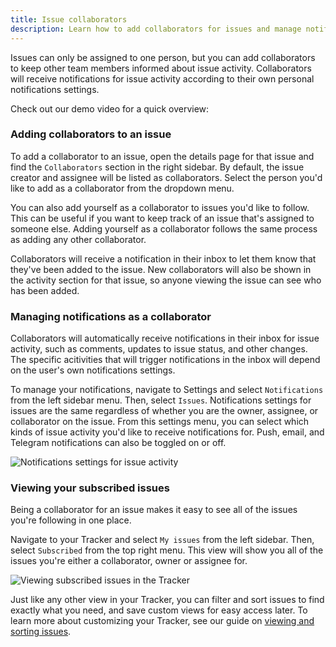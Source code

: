 ```yaml
---
title: Issue collaborators
description: Learn how to add collaborators for issues and manage notifications as a collaborator.
---
```




Issues can only be assigned to one person, but you can add collaborators to keep other team members informed about issue activity. Collaborators will receive notifications for issue activity according to their own personal notifications settings.

Check out our demo video for a quick overview:

<YouTube id='1_bb3N2UT04' posterQuality='max' />

### Adding collaborators to an issue

To add a collaborator to an issue, open the details page for that issue and find the `Collaborators` section in the right sidebar. By default, the issue creator and assignee will be listed as collaborators. Select the person you'd like to add as a collaborator from the dropdown menu.

You can also add yourself as a collaborator to issues you'd like to follow. This can be useful if you want to keep track of an issue that's assigned to someone else. Adding yourself as a collaborator follows the same process as adding any other collaborator.

Collaborators will receive a notification in their inbox to let them know that they've been added to the issue. New collaborators will also be shown in the activity section for that issue, so anyone viewing the issue can see who has been added.

### Managing notifications as a collaborator

Collaborators will automatically receive notifications in their inbox for issue activity, such as comments, updates to issue status, and other changes. The specific acitivities that will trigger notifications in the inbox will depend on the user's own notifications settings.

To manage your notifications, navigate to Settings and select `Notifications` from the left sidebar menu. Then, select `Issues`. Notifications settings for issues are the same regardless of whether you are the owner, assignee, or collaborator on the issue. From this settings menu, you can select which kinds of issue activity you'd like to receive notifications for. Push, email, and Telegram notifications can also be toggled on or off.

<Image 
    src={notificationsSettingsActivity} 
    alt="Notifications settings for issue activity" 
    inferSize 
    quality="max" 
/>

### Viewing your subscribed issues

Being a collaborator for an issue makes it easy to see all of the issues you're following in one place. 

Navigate to your Tracker and select `My issues` from the left sidebar. Then, select `Subscribed` from the top right menu. This view will show you all of the issues you're either a collaborator, owner or assignee for.

<Image 
    src={trackerSubscribed} 
    alt="Viewing subscribed issues in the Tracker" 
    inferSize 
    quality="max" 
/>

Just like any other view in your Tracker, you can filter and sort issues to find exactly what you need, and save custom views for easy access later. To learn more about customizing your Tracker, see our guide on [viewing and sorting issues](../viewing-issues).
